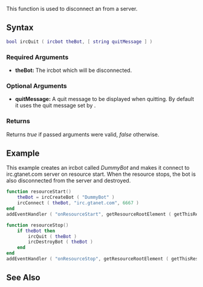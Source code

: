 {{ml_birc}}

This function is used to disconnect an {{ml_birc|ircbot}} from a server.

==Syntax== 
<syntaxhighlight lang="lua">
bool ircQuit ( ircbot theBot, [ string quitMessage ] )
</syntaxhighlight>

===Required Arguments=== 
*'''theBot:''' The ircbot which will be disconnected.

===Optional Arguments===
{{OptionalArg}}
*'''quitMessage:''' A quit message to be displayed when quitting. By default it uses the quit message set by {{ml_birc|ircSetQuitMessage}}.

===Returns===
Returns ''true'' if passed arguments were valid, ''false'' otherwise.<br>

==Example==
This example creates an ircbot called ''DummyBot'' and makes it connect to irc.gtanet.com server on resource start. When the resource stops, the bot is also disconnected from the server and destroyed.
<syntaxhighlight lang="lua">
function resourceStart()
    theBot = ircCreateBot ( "DummyBot" )
    ircConnect ( theBot, "irc.gtanet.com", 6667 )
end
addEventHandler ( "onResourceStart", getResourceRootElement ( getThisResource() ), resourceStart )

function resourceStop()
    if theBot then
        ircQuit ( theBot )
        ircDestroyBot ( theBot )
    end
end
addEventHandler ( "onResourceStop", getResourceRootElement ( getThisResource() ), resourceStop )
</syntaxhighlight>

==See Also==
{{ml_birc functions}}